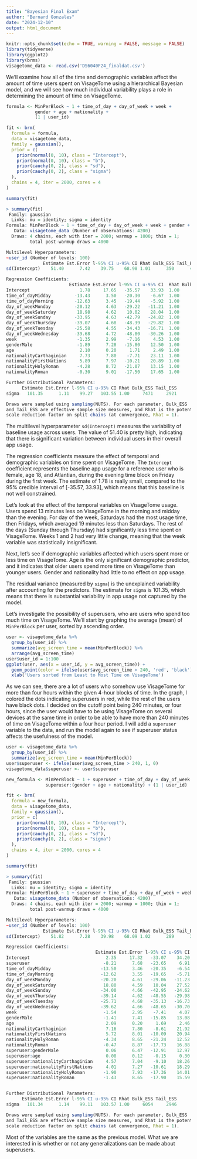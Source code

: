 ```yaml
---
title: "Bayesian Final Exam"
author: "Bernard Gonzales"
date: "2024-12-10"
output: html_document
---
```


```r
knitr::opts_chunk$set(echo = TRUE, warning = FALSE, message = FALSE)
library(tidyverse)
library(ggplot2)
library(brms)
visagetome_data <- read.csv('DS6040F24_finaldat.csv')
```


We'll examine how all of the time and demographic variables affect the amount of time users spent on VisageTome using a hierarchical Bayesian model, and we will see how much individual variability plays a role in determining the amount of time on VisageTome.

```r
formula <- MinPerBlock ~ 1 + time_of_day + day_of_week + week + 
           gender + age + nationality + 
           (1 | user_id)

fit <- brm(
  formula = formula,
  data = visagetome_data,
  family = gaussian(),
  prior = c(
    prior(normal(0, 10), class = "Intercept"),
    prior(normal(0, 10), class = "b"),
    prior(cauchy(0, 2), class = "sd"),
    prior(cauchy(0, 2), class = "sigma")
  ),
  chains = 4, iter = 2000, cores = 4
)

summary(fit)
```

```r
> summary(fit)
 Family: gaussian 
  Links: mu = identity; sigma = identity 
Formula: MinPerBlock ~ 1 + time_of_day + day_of_week + week + gender + age + nationality + (1 | user_id) 
   Data: visagetome_data (Number of observations: 4200) 
  Draws: 4 chains, each with iter = 2000; warmup = 1000; thin = 1;
         total post-warmup draws = 4000

Multilevel Hyperparameters:
~user_id (Number of levels: 100) 
              Estimate Est.Error l-95% CI u-95% CI Rhat Bulk_ESS Tail_ESS
sd(Intercept)    51.40      7.42    39.75    68.98 1.01      350      486

Regression Coefficients:
                        Estimate Est.Error l-95% CI u-95% CI  Rhat Bulk_ESS Tail_ESS
Intercept                   1.78     17.65   -35.57    33.93  1.00      587     1062
time_of_dayMidday         -13.43      3.50   -20.30    -6.67  1.00     5848     3006
time_of_dayMorning        -12.63      3.45   -19.44    -5.92  1.00     5157     3168
day_of_weekMonday         -20.12      4.63   -29.22   -11.21  1.00     4404     3060
day_of_weekSaturday        18.98      4.62    10.02    28.04  1.00     3496     3001
day_of_weekSunday         -33.95      4.63   -42.79   -24.82  1.00     4074     3193
day_of_weekThursday       -39.07      4.68   -48.39   -29.82  1.00     3811     3215
day_of_weekTuesday        -25.58      4.55   -34.43   -16.71  1.00     3892     2796
day_of_weekWednesday      -39.68      4.72   -48.80   -30.26  1.00     3697     2919
week                       -1.35      2.99    -7.16     4.53  1.00     6570     3105
genderMale                 -1.89      7.28   -15.80    12.50  1.00     1023     1849
age                         2.10      0.20     1.71     2.49  1.00      807     1311
nationalityCarthaginian     7.73      7.80    -7.71    23.11  1.00     1196     2227
nationalityFirstNations     5.89      7.97   -10.21    20.89  1.00     1889     2505
nationalityHolyRoman       -4.28      8.72   -21.07    13.15  1.00     2367     2768
nationalityRoman           -0.30      9.01   -17.50    17.65  1.00     2438     2690

Further Distributional Parameters:
      Estimate Est.Error l-95% CI u-95% CI Rhat Bulk_ESS Tail_ESS
sigma   101.35      1.11    99.27   103.55 1.00     7471     2921

Draws were sampled using sampling(NUTS). For each parameter, Bulk_ESS
and Tail_ESS are effective sample size measures, and Rhat is the potential
scale reduction factor on split chains (at convergence, Rhat = 1).
```

The multilevel hyperparameter `sd(Intercept)` measures the variability of baseline usage across users. The value of 51.40 is pretty high, indicating that there is significant variation between individual users in their overall app usage.

The regression coefficients measure the effect of temporal and demographic variables on time spent on VisageTome. The `Intercept` coefficient represents the baseline app usage for a reference user who is female, age 18, and Atlantian, during the evening time block on Friday during the first week. The estimate of 1.78 is really small, compared to the 95% credible interval of [-35.57, 33.93], which means that this baseline is not well constrained.

Let's look at the effect of the temporal variables on VisageTome usage. Users spend 13 minutes less on VisageTome in the morning and midday than the evening. For day of the week, Saturdays had the most usage time, then Fridays, which averaged 19 minutes less than Saturdays. The rest of the days (Sunday through Thursday) had significantly less time spent on VisageTome. Weeks 1 and 2 had very little change, meaning that the week variable was statistically insignificant.

Next, let's see if demographic variables affected which users spent more or less time on VisageTome. Age is the only significant demographic predictor, and it indicates that older users spend more time on VisageTome than younger users. Gender and nationality had little to no effect on app usage.

The residual variance (measured by `sigma`) is the unexplained variability after accounting for the predictors. The estimate for `sigma` is 101.35, which means that there is substantial variability in app usage not captured by the model.

Let's investigate the possibility of superusers, who are users who spend too much time on VisageTome. We'll start by graphing the average (mean) of `MinPerBlock` per user, sorted by ascending order.

```r
user <- visagetome_data %>%
  group_by(user_id) %>%
  summarize(avg_screen_time = mean(MinPerBlock)) %>%
  arrange(avg_screen_time)
user$user_id = 1:100
ggplot(user, aes(x = user_id, y = avg_screen_time)) +
  geom_point(color = ifelse(user$avg_screen_time > 240, 'red', 'black')) +
  xlab('Users sorted from Least to Most Time on VisageTome')
```

As we can see, there are a lot of users who somehow use VisageTome for more than four hours within the given 4-hour blocks of time. In the graph, I colored the dots indicating superusers in red, while the rest of the users have black dots. I decided on the cutoff point being 240 minutes, or four hours, since the user would have to be using VisageTome on several devices at the same time in order to be able to have more than 240 minutes of time on VisageTome within a four hour period. I will add a `superuser` variable to the data, and run the model again to see if superuser status affects the usefulness of the model.

```r
user <- visagetome_data %>%
  group_by(user_id) %>%
  summarize(avg_screen_time = mean(MinPerBlock))
user$superuser <- ifelse(user$avg_screen_time > 240, 1, 0)
visagetome_data$superuser <- user$superuser

new_formula <- MinPerBlock ~ 1 + superuser + time_of_day + day_of_week + week + gender + age + nationality + 
               superuser:(gender + age + nationality) + (1 | user_id)

fit <- brm(
  formula = new_formula,
  data = visagetome_data,
  family = gaussian(),
  prior = c(
    prior(normal(0, 10), class = "Intercept"),
    prior(normal(0, 10), class = "b"),
    prior(cauchy(0, 2), class = "sd"),
    prior(cauchy(0, 2), class = "sigma")
  ),
  chains = 4, iter = 2000, cores = 4
)

summary(fit)
```

```r
> summary(fit)
 Family: gaussian 
  Links: mu = identity; sigma = identity 
Formula: MinPerBlock ~ 1 + superuser + time_of_day + day_of_week + week + gender + age + nationality + superuser:(gender + age + nationality) + (1 | user_id) 
   Data: visagetome_data (Number of observations: 4200) 
  Draws: 4 chains, each with iter = 2000; warmup = 1000; thin = 1;
         total post-warmup draws = 4000

Multilevel Hyperparameters:
~user_id (Number of levels: 100) 
              Estimate Est.Error l-95% CI u-95% CI Rhat Bulk_ESS Tail_ESS
sd(Intercept)    51.82      7.28    39.98    68.09 1.02      289      396

Regression Coefficients:
                                  Estimate Est.Error l-95% CI u-95% CI Rhat Bulk_ESS Tail_ESS
Intercept                             2.35     17.32   -33.07    34.20 1.01      607     1062
superuser                            -8.21      7.68   -23.65     6.91 1.00     4213     2873
time_of_dayMidday                   -13.50      3.46   -20.35    -6.54 1.00     4862     3052
time_of_dayMorning                  -12.62      3.55   -19.65    -5.71 1.00     6019     3056
day_of_weekMonday                   -20.20      4.61   -29.06   -11.23 1.00     3722     2968
day_of_weekSaturday                  18.80      4.59    10.04    27.52 1.00     4440     3112
day_of_weekSunday                   -34.00      4.66   -42.95   -24.62 1.00     3716     2989
day_of_weekThursday                 -39.14      4.62   -48.55   -29.98 1.00     3950     3162
day_of_weekTuesday                  -25.71      4.68   -35.13   -16.73 1.00     4616     3216
day_of_weekWednesday                -39.62      4.66   -48.65   -30.70 1.00     4008     2966
week                                 -1.54      2.95    -7.41     4.07 1.00     6163     2442
genderMale                           -1.41      7.41   -15.85    13.08 1.00     1325     1925
age                                   2.09      0.20     1.69     2.46 1.00      751     1317
nationalityCarthaginian               7.16      7.80    -8.61    21.92 1.00     1586     2201
nationalityFirstNations               5.72      8.01   -10.09    20.94 1.00     1932     2492
nationalityHolyRoman                 -4.34      8.65   -21.24    12.52 1.00     2384     2921
nationalityRoman                     -0.47      8.87   -17.73    16.88 1.00     2729     2841
superuser:genderMale                  0.06      6.47   -12.91    12.97 1.00     5937     2829
superuser:age                         0.08      0.12    -0.15     0.30 1.00     4180     2676
superuser:nationalityCarthaginian     4.57      7.04    -9.10    18.26 1.00     5551     2946
superuser:nationalityFirstNations     4.01      7.27   -10.61    18.29 1.00     5541     3163
superuser:nationalityHolyRoman       -1.90      7.93   -17.36    14.01 1.00     6745     3052
superuser:nationalityRoman           -1.43      8.65   -17.90    15.59 1.00     6403     3059


Further Distributional Parameters:
      Estimate Est.Error l-95% CI u-95% CI Rhat Bulk_ESS Tail_ESS
sigma   101.34      1.14    99.11   103.57 1.00     6054     2946

Draws were sampled using sampling(NUTS). For each parameter, Bulk_ESS
and Tail_ESS are effective sample size measures, and Rhat is the potential
scale reduction factor on split chains (at convergence, Rhat = 1).
```

Most of the variables are the same as the previous model. What we are interested in is whether or not any generalizations can be made about superusers.













